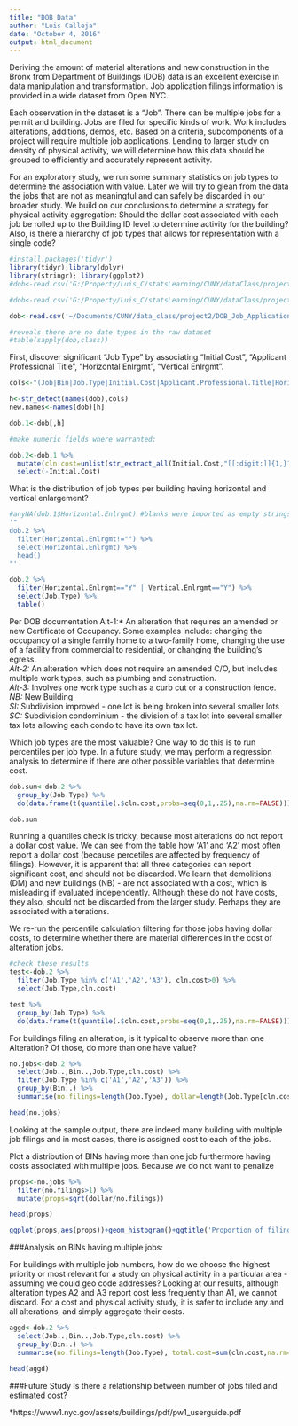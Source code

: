 ```yaml
---
title: "DOB Data"
author: "Luis Calleja"
date: "October 4, 2016"
output: html_document
---
```

Deriving the amount of material alterations and new construction in the Bronx from Department of Buildings (DOB) data is an excellent exercise in data manipulation and transformation. Job application filings information is provided in a wide dataset from Open NYC. 

Each observation in the dataset is a "Job". There can be multiple jobs for a permit and building. Jobs are filed for specific kinds of work. Work includes alterations, additions, demos, etc. Based on a criteria, subcomponents of a project will require multiple job applications. Lending to larger study on density of physical activity, we will determine how this data should be grouped to efficiently and accurately represent activity.

For an exploratory study, we run some summary statistics on job types to determine the association with value. Later we will try to glean from the data the jobs that are not as meaningful and can safely be discarded in our broader study. We build on our conclusions to determine a strategy for physical activity aggregation: Should the dollar cost associated with each job be rolled up to the Building ID level to determine activity for the building? Also, is there a hierarchy of job types that allows for representation with a single code?

```r
#install.packages('tidyr')
library(tidyr);library(dplyr)
library(stringr); library(ggplot2)
#dob<-read.csv('G:/Property/Luis_C/statsLearning/CUNY/dataClass/project2/DOB_Job_Application_Filings.csv',header=TRUE,stringsAsFactors=FALSE)

#dob<-read.csv('G:/Property/Luis_C/statsLearning/CUNY/dataClass/project2/DOB_Job_Application_Filings.csv',header=TRUE,stringsAsFactors=FALSE)

dob<-read.csv('~/Documents/CUNY/data_class/project2/DOB_Job_Application_Filings.csv',header=TRUE,stringsAsFactors=FALSE)

#reveals there are no date types in the raw dataset
#table(sapply(dob,class))
```
First, discover significant "Job Type" by associating "Initial Cost", "Applicant Professional Title", "Horizontal Enlrgmt", "Vertical Enlrgmt".

```r
cols<-"(Job|Bin|Job.Type|Initial.Cost|Applicant.Professional.Title|Horizontal.Enlrgmt|Vertical.Enlrgmt)"

h<-str_detect(names(dob),cols)
new.names<-names(dob)[h]

dob.1<-dob[,h]

#make numeric fields where warranted:

dob.2<-dob.1 %>%
  mutate(cln.cost=unlist(str_extract_all(Initial.Cost,"[[:digit:]]{1,}?(?=\\.)")), cln.cost=as.numeric(cln.cost)) %>%
  select(-Initial.Cost)
```

What is the distribution of job types per building having horizontal and vertical enlargement?
```r
#anyNA(dob.1$Horizontal.Enlrgmt) #blanks were imported as empty strings ~ ""
'"
dob.2 %>%
  filter(Horizontal.Enlrgmt!="") %>%
  select(Horizontal.Enlrgmt) %>%
  head()
"'

dob.2 %>%
  filter(Horizontal.Enlrgmt=="Y" | Vertical.Enlrgmt=="Y") %>%
  select(Job.Type) %>%
  table()
```

Per DOB documentation*
*Alt-1:* An alteration that requires an amended or new Certificate of Occupancy. Some examples include: changing the occupancy of a single family home to a two-family home, changing the use of a facility from commercial to residential, or changing the building's egress.   
*Alt-2:* An alteration which does not require an amended C/O, but includes multiple work types, such as plumbing and construction.   
*Alt-3:* Involves one work type such as a curb cut or a construction fence.   
*NB:* New Building   
*SI:* Subdivision improved - one lot is being broken into several smaller lots    
*SC:* Subdivision condominium - the division of a tax lot into several smaller tax lots allowing each condo to have its own tax lot.


Which job types are the most valuable? One way to do this is to run percentiles per job type. In a future study, we may perform a regression analysis to determine if there are other possible variables that determine cost.
```r
dob.sum<-dob.2 %>%
  group_by(Job.Type) %>%
  do(data.frame(t(quantile(.$cln.cost,probs=seq(0,1,.25),na.rm=FALSE))))

dob.sum
```

Running a quantiles check is tricky, because most alterations do not report a dollar cost value. We can see from the table how 'A1' and 'A2' most often report a dollar cost (because percetiles are affected by frequency of filings). However, it is apparent that all three categories can report significant cost, and should not be discarded. We learn that demolitions (DM) and new buildings (NB) - are not associated with a cost, which is misleading if evaluated independently. Although these do not have costs, they also, should not be discarded from the larger study. Perhaps they are associated with alterations.

We re-run the percentile calculation filtering for those jobs having dollar costs, to determine whether there are material differences in the cost of alteration jobs.
```r
#check these results
test<-dob.2 %>%
  filter(Job.Type %in% c('A1','A2','A3'), cln.cost>0) %>%
  select(Job.Type,cln.cost)

test %>%
  group_by(Job.Type) %>%
  do(data.frame(t(quantile(.$cln.cost,probs=seq(0,1,.25),na.rm=FALSE))))
```
For buildings filing an alteration, is it typical to observe more than one Alteration? Of those, do more than one have value?
```r
no.jobs<-dob.2 %>%
  select(Job..,Bin..,Job.Type,cln.cost) %>%
  filter(Job.Type %in% c('A1','A2','A3')) %>%
  group_by(Bin..) %>%
  summarise(no.filings=length(Job.Type), dollar=length(Job.Type[cln.cost>0]))

head(no.jobs)
```
Looking at the sample output, there are indeed many building with multiple job filings and in most cases, there is assigned cost to each of the jobs.

Plot a distribution of BINs having more than one job furthermore having costs associated with multiple jobs.   Because we do not want to penalize
```r
props<-no.jobs %>% 
  filter(no.filings>1) %>%
  mutate(props=sqrt(dollar/no.filings))

head(props)

ggplot(props,aes(props))+geom_histogram()+ggtitle('Proportion of filings w/Value')
```

###Analysis on BINs having multiple jobs:

For buildings with multiple job numbers, how do we choose the highest priority or most relevant for a study on physical activity in a particular area - assuming we could geo code addresses? Looking at our results, although alteration types A2 and A3 report cost less frequently than A1, we cannot discard. For a cost and physical activity study, it is safer to include any and all alterations, and simply aggregate their costs.

```r
aggd<-dob.2 %>%
  select(Job..,Bin..,Job.Type,cln.cost) %>%
  group_by(Bin..) %>%
  summarise(no.filings=length(Job.Type), total.cost=sum(cln.cost,na.rm=TRUE))

head(aggd)
```

###Future Study
Is there a relationship between number of jobs filed and estimated cost? 


*https://www1.nyc.gov/assets/buildings/pdf/pw1_userguide.pdf
